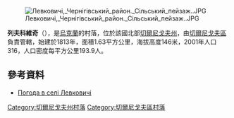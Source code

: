 [[Image:Левковичі,_Чернігівський_район._Сільський_пейзаж..JPG|right]]

{{coord|51|29|23|N|31|5|10|E|scale:100000|display=title}}

'''列夫科維奇'''（{{lang-uk|Левковичі}}），是[[烏克蘭|烏克蘭]]的村落，位於該國北部[[切爾尼戈夫州|切爾尼戈夫州]]，由[[切爾尼戈夫區|切爾尼戈夫區]]負責管轄，始建於1813年，面積1.63平方公里，海拔高度146米，2001年人口316，人口密度每平方公里193.9人。

==參考資料==
* [http://weather.in.ua/ua/chernigovskaja/13142 Погода в селі Левковичі] {{Wayback|url=http://weather.in.ua/ua/chernigovskaja/13142 |date=20111220105120 }}

[[Category:切爾尼戈夫州村落|Category:切爾尼戈夫州村落]]
[[Category:切爾尼戈夫區村落|Category:切爾尼戈夫區村落]]


{{Chernihiv-geo-stub}}